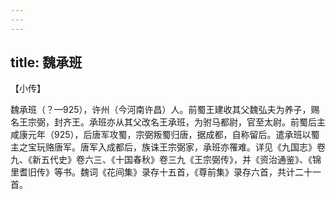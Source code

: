 ```yaml
---
---
---
```

title: 魏承班
---







【小传】


魏承班（？—925），许州（今河南许昌）人。前蜀王建收其父魏弘夫为养子，赐名王宗弼，封齐王。承班亦从其父改名王承班，为驸马都尉，官至太尉。前蜀后主咸康元年（925），后唐军攻蜀，宗弼叛蜀归唐，据成都，自称留后。遣承班以蜀主之宝玩赂唐军。唐军入成都后，族诛王宗弼家，承班亦罹难。详见《九国志》卷九、《新五代史》卷六三、《十国春秋》卷三九《王宗弼传》，并《资治通鉴》、《锦里耆旧传》等书。魏词《花间集》录存十五首，《尊前集》录存六首，共计二十一首。